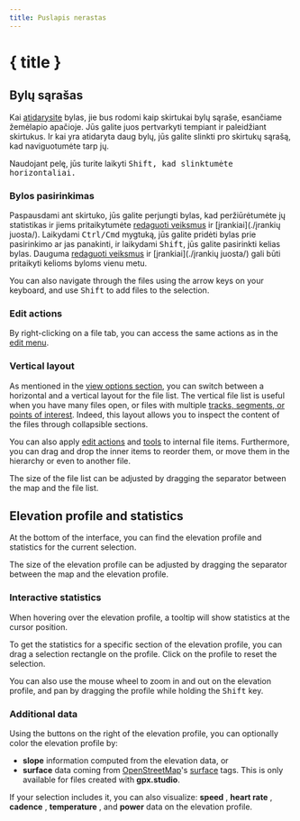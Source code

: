 ```yaml
---
title: Puslapis nerastas
---
```


<script>
</script>

# { title }

## Bylų sąrašas

Kai [atidarysite](./meniu/byla) bylas, jie bus rodomi kaip skirtukai bylų sąraše, esančiame žemėlapio apačioje.
Jūs galite juos pertvarkyti tempiant ir paleidžiant skirtukus.
Ir kai yra atidaryta daug bylų, jūs galite slinkti pro skirtukų sąrašą, kad naviguotumėte tarp jų.

<DocsNote>

Naudojant pelę, jūs turite laikyti <kbd>Shift<kbd>, kad slinktumėte horizontaliai.

</DocsNote>

### Bylos pasirinkimas

Paspausdami ant skirtuko, jūs galite perjungti bylas, kad peržiūrėtumėte jų statistikas ir jiems pritaikytumėte [redaguoti veiksmus](./meniu/redagavimas) ir [įrankiai](./įrankių juosta/).
Laikydami <kbd>Ctrl/Cmd</kbd> mygtuką, jūs galite pridėti bylas prie pasirinkimo ar jas panakinti, ir laikydami <kbd>Shift</kbd>, jūs galite pasirinkti kelias bylas.
Dauguma [redaguoti veiksmus](./meniu/redegavimas) ir [įrankiai](./įrankių juosta/) gali būti pritaikyti kelioms byloms vienu metu.

<DocsNote>

You can also navigate through the files using the arrow keys on your keyboard, and use <kbd>Shift</kbd> to add files to the selection.

</DocsNote>

### Edit actions

By right-clicking on a file tab, you can access the same actions as in the [edit menu](./menu/edit).

### Vertical layout

As mentioned in the [view options section](./menu/view), you can switch between a horizontal and a vertical layout for the file list.
The vertical file list is useful when you have many files open, or files with multiple [tracks, segments, or points of interest](../gpx).
Indeed, this layout allows you to inspect the content of the files through collapsible sections.

You can also apply [edit actions](./menu/edit) and [tools](./toolbar/) to internal file items.
Furthermore, you can drag and drop the inner items to reorder them, or move them in the hierarchy or even to another file.

<DocsNote>

The size of the file list can be adjusted by dragging the separator between the map and the file list.

</DocsNote>

## Elevation profile and statistics

At the bottom of the interface, you can find the elevation profile and statistics for the current selection.

<DocsNote>

The size of the elevation profile can be adjusted by dragging the separator between the map and the elevation profile.

</DocsNote>

### Interactive statistics

When hovering over the elevation profile, a tooltip will show statistics at the cursor position.

To get the statistics for a specific section of the elevation profile, you can drag a selection rectangle on the profile.
Click on the profile to reset the selection.

You can also use the mouse wheel to zoom in and out on the elevation profile, and pan by dragging the profile while holding the <kbd>Shift</kbd> key.

### Additional data

Using the buttons on the right of the elevation profile, you can optionally color the elevation profile by:

- **slope** <TriangleRight size="16" class="inline-block" style="margin-bottom: 2px" /> information computed from the elevation data, or
- **surface** <BrickWall size="16" class="inline-block" style="margin-bottom: 2px" /> data coming from <a href="https://www.openstreetmap.org/" target="_blank">OpenStreetMap</a>'s <a href="https://wiki.openstreetmap.org/wiki/Key:surface" target="_blank">surface</a> tags.
  This is only available for files created with **gpx.studio**.

If your selection includes it, you can also visualize: **speed** <Zap size="16" class="inline-block" style="margin-bottom: 2px" />, **heart rate** <HeartPulse size="16" class="inline-block" style="margin-bottom: 2px" />, **cadence** <Orbit size="16" class="inline-block" style="margin-bottom: 2px" />, **temperature** <Thermometer size="16" class="inline-block" style="margin-bottom: 2px" />, and **power** <SquareActivity size="16" class="inline-block" style="margin-bottom: 2px" /> data on the elevation profile.
